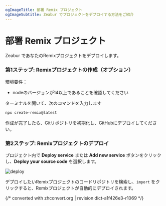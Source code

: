 ```yaml
---
ogImageTitle: 部署 Remix プロジェクト
ogImageSubtitle: Zeabur でプロジェクトをデプロイする方法をご紹介
---
```


# 部署 Remix プロジェクト

Zeabur であなたのRemixプロジェクトをデプロイします。

### 第1ステップ: Remixプロジェクトの作成（オプション）

環境要件：

- nodeのバージョンが14以上であることを確認してください

ターミナルを開いて、次のコマンドを入力します

```bash
npx create-remix@latest
```

作成が完了したら、Gitリポジトリを初期化し、GitHubにデプロイしてください。

### 第2ステップ: Remixプロジェクトのデプロイ

プロジェクト内で **Deploy service** または **Add new service** ボタンをクリックし、**Deploy your source code** を選択します。

![deploy](/deploy/common/select-service.en-US.png)

デプロイしたいRemixプロジェクトのコードリポジトリを検索し、`import` をクリックすると、Remixプロジェクトが自動的にデプロイされます。

{/* converted with zhconvert.org | revision dict-a1f426e3-r1069 */}
